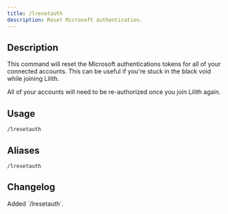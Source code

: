 ```yaml
---
title: /lresetauth
description: Reset Microsoft authentication.
---
```


## Description

This command will reset the Microsoft authentications tokens for all of your connected accounts.
This can be useful if you're stuck in the black void while joining Lilith.

All of your accounts will need to be re-authorized once you join Lilith again.

## Usage

`/lresetauth`

## Aliases

`/lresetauth`

## Changelog

<Steps>
    <Step title="Version 1.0.7" icon="code-branch">
        Added `/lresetauth`.
    </Step>
</Steps>
